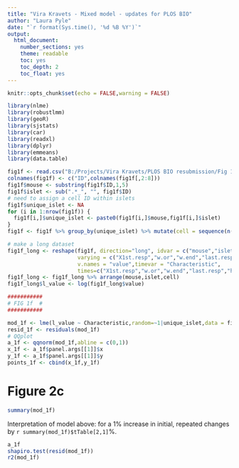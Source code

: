```yaml
---
title: "Vira Kravets - Mixed model - updates for PLOS BIO"
author: "Laura Pyle"
date: "`r format(Sys.time(), '%d %B %Y')`"
output:
  html_document:
    number_sections: yes
    theme: readable
    toc: yes
    toc_depth: 2
    toc_float: yes
---
```


```r
knitr::opts_chunk$set(echo = FALSE,warning = FALSE)

library(nlme)
library(robustlmm)
library(geoR)
library(sjstats)
library(car)
library(readxl)
library(dplyr)
library(emmeans)
library(data.table)

fig1f <- read.csv("B:/Projects/Vira Kravets/PLOS BIO resubmission/Fig 1F By Cell_IslNorm.csv")
colnames(fig1f) <- c("ID",colnames(fig1f[,2:8]))
fig1f$mouse <- substring(fig1f$ID,1,5)
fig1f$islet <- sub(".*_", "", fig1f$ID)
# need to assign a cell ID within islets
fig1f$unique_islet <- NA
for (i in 1:nrow(fig1f)) {
  fig1f[i,]$unique_islet <- paste0(fig1f[i,]$mouse,fig1f[i,]$islet)
}
fig1f <- fig1f %>% group_by(unique_islet) %>% mutate(cell = sequence(n()))

# make a long dataset
fig1f_long <- reshape(fig1f, direction="long", idvar = c("mouse","islet","cell"), 
                      varying = c("X1st.resp","w.or","w.end","last.resp","hub.like..p1.","hub.like..p2."),
                      v.names = "value",timevar = "Characteristic",
                      times=c("X1st.resp","w.or","w.end","last.resp","hub.like..p1.","hub.like..p2."))
fig1f_long <- fig1f_long %>% arrange(mouse,islet,cell)
fig1f_long$l_value <- log(fig1f_long$value)

###########
# FIG 1f  #
###########

mod_1f <- lme(l_value ~ Characteristic,random=~1|unique_islet,data = fig1f_long,na.action=na.omit)
resid_1f <- residuals(mod_1f)
# QQplot
a_1f <- qqnorm(mod_1f,abline = c(0,1))
x_1f <- a_1f$panel.args[[1]]$x
y_1f <- a_1f$panel.args[[1]]$y
points_1f <- cbind(x_1f,y_1f)


```

# Figure 2c 

```r
summary(mod_1f)
```

Interpretation of model above: for a 1% increase in initial, repeated changes by `r summary(mod_1f)$tTable[2,1]`%.

```r
a_1f
shapiro.test(resid(mod_1f))
r2(mod_1f)
```

